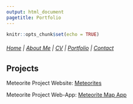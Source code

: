 ```yaml
---
output: html_document
pagetitle: Portfolio
---
```


```r
knitr::opts_chunk$set(echo = TRUE)
```

###### [Home](http://bailey-jj.github.io/) \| [About Me](http://bailey-jj.github.io/about-me/) \| [CV](http://bailey-jj.github.io/CV/) \| [Portfolio](http://bailey-jj.github.io/portfolio/) \| [Contact](http://bailey-jj.github.io/contact/)

## Projects

Meteorite Project Website: [Meteorites](http://bailey-jj.github.io/portfolio/meteor_project/final_project_page)  
  
Meteorite Project Web-App:
[Meteorite Map App](https://bailey-jj.shinyapps.io/Meteor_Map_App/){.uri}
